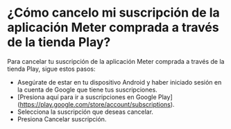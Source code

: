 # ¿Cómo cancelo mi suscripción  de la  aplicación Meter comprada a través de la tienda Play?

Para cancelar tu suscripción de la aplicación Meter comprada a través de la tienda Play, sigue estos pasos:

* Asegúrate de estar en tu dispositivo Android y haber iniciado sesión en la cuenta de Google que tiene tus suscripciones.
* [Presiona aquí para ir a suscripciones en Google Play] (https://play.google.com/store/account/subscriptions).
* Selecciona la suscripción que deseas cancelar.
* Presiona Cancelar suscripción.
